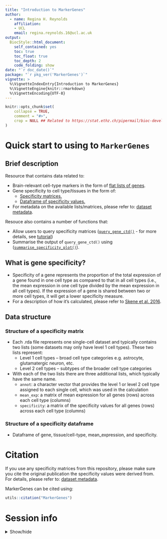```yaml
---
title: "Introduction to MarkerGenes"
author: 
  - name: Regina H. Reynolds
    affiliation:
    - UCL
    email: regina.reynolds.16@ucl.ac.uk
output: 
  BiocStyle::html_document:
    self_contained: yes
    toc: true
    toc_float: true
    toc_depth: 2
    code_folding: show
date: "`r doc_date()`"
package: "`r pkg_ver('MarkerGenes')`"
vignette: >
  %\VignetteIndexEntry{Introduction to MarkerGenes}
  %\VignetteEngine{knitr::rmarkdown}
  %\VignetteEncoding{UTF-8}  
---
```


```r
knitr::opts_chunk$set(
    collapse = TRUE,
    comment = "#>",
    crop = NULL ## Related to https://stat.ethz.ch/pipermail/bioc-devel/2020-April/016656.html
)
```

# Quick start to using to `MarkerGenes`

## Brief description
Resource that contains data related to:

- Brain-relevant cell-type markers in the form of [flat lists of genes](https://github.com/RHReynolds/MarkerGenes/tree/master/flat_lists).
- Gene specificity to cell type/tissues in the form of:  
    - [Specificity matrices.](https://github.com/RHReynolds/MarkerGenes/tree/master/specificity_matrices/)
    - [Dataframe of specificity values.](https://github.com/RHReynolds/MarkerGenes/tree/master/specificity_df/)
- For metadata on the available lists/matrices, please refer to: [dataset metadata](https://rhreynolds.github.io/MarkerGenes/articles/articles/dataset_metadata.html).

Resouce also contains a number of functions that:

- Allow users to query specificity matrices ([`query_gene_ctd()`](https://github.com/RHReynolds/MarkerGenes/blob/master/R/query_gene_ctd.R) - for more details, see [tutorial](https://rhreynolds.github.io/MarkerGenes/articles/articles/query_gene_ctd_tutorial.html)) 
- Summarise the output of `query_gene_ctd()` using ([`summarise_specificity_plot()`](https://github.com/RHReynolds/MarkerGenes/blob/master/R/summarise_specificity_plot.R)).

## What is gene specificity?
- Specificity of a gene represents the proportion of the total expression of a gene found in one cell type as compared to that in all cell types (i.e., the mean expression in one cell type divided by the mean expression in all cell types). If the expression of a gene is shared between two or more cell types, it will get a lower specificity measure.
- For a description of how it's calculated, please refer to [Skene et al. 2016](https://www.frontiersin.org/articles/10.3389/fnins.2016.00016/full).

## Data structure

### Structure of a specificity matrix
-	Each .rda file represents one single-cell dataset and typically contains two lists (some datasets may only have level 1 cell types). These two lists represent:
    - Level 1 cell types – broad cell type categories e.g. astrocyte, glutamatergic neuron, etc.
    - Level 2 cell types – subtypes of the broader cell type categories
- With each of the two lists there are three additional lists, which typically have the same name.
     - `annot`: a character vector that provides the level 1 or level 2 cell type assigned to each single cell, which was used in the calculation
     - `mean_exp`: a matrix of mean expression for all genes (rows) across each cell type (columns)
     - `specificity`: a matrix of the specificity values for all genes (rows) across each cell type (columns)
     
### Structure of a specificity dataframe
- Dataframe of gene, tissue/cell-type, mean_expression, and specificity. 

# Citation

If you use any specificity matrices from this repository, please make sure you cite the original publication the specificity values were derived from. For details, please refer to: [dataset metadata](https://rhreynolds.github.io/MarkerGenes/articles/articles/dataset_metadata.html).

MarkerGenes can be cited using:

```r
utils::citation("MarkerGenes")
```

# Session info

<details>
  <summary>Show/hide</summary>
```r
library("sessioninfo")
options(width = 120)
sessioninfo::session_info()
```
</details> 

